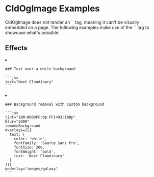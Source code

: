 


# CldOgImage Examples

<Callout emoji={false}>
  CldOgImage does not render an `<img>` tag, meaning it can't be visually embedded on a page. The following examples make use of the `<CldImage>` tag to showcase what's possible.
</Callout>

## Effects

<ImageGrid columns={1}>
  <li>
    <CldImage
      width="2400"
      height="1200"
      crop="fill"
      gravity="auto"
      src={`${process.env.EXAMPLES_DIRECTORY}/white`}
      sizes="100vw"
      text="Next Cloudinary"
      alt=""
    />

    ### Text over a white background

    ```jsx
    text="Next Cloudinary"
    ```
  </li>
  <li>
    <CldImage
      width="2400"
      height="1200"
      crop="fill"
      gravity="auto"
      src={`${process.env.EXAMPLES_DIRECTORY}/turtle`}
      tint="100:0000FF:0p:FF1493:100p"
      blur="2000"
      removeBackground
      overlays={[{
        text: {
          color: 'white',
          fontFamily: 'Source Sans Pro',
          fontSize: 200,
          fontWeight: 'bold',
          text: 'Next Cloudinary'
        }
      }]}
      underlay="images/galaxy"
      alt=""
    />

    ### Background removal with custom background

    ```jsx
    tint="100:0000FF:0p:FF1493:100p"
    blur="2000"
    removeBackground
    overlays={[{
      text: {
        color: 'white',
        fontFamily: 'Source Sans Pro',
        fontSize: 200,
        fontWeight: 'bold',
        text: 'Next Cloudinary'
      }
    }]}
    underlay="images/galaxy"
    ```
  </li>
</ImageGrid>





